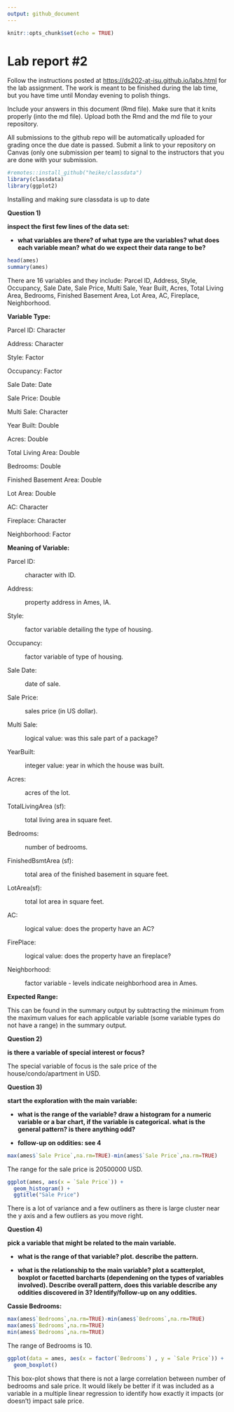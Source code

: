 ```yaml
---
output: github_document
---
```


<!-- README.md is generated from README.Rmd. Please edit the README.Rmd file -->

```r
knitr::opts_chunk$set(echo = TRUE)
```

# Lab report #2

Follow the instructions posted at <https://ds202-at-isu.github.io/labs.html> for the lab assignment. The work is meant to be finished during the lab time, but you have time until Monday evening to polish things.

Include your answers in this document (Rmd file). Make sure that it knits properly (into the md file). Upload both the Rmd and the md file to your repository.

All submissions to the github repo will be automatically uploaded for grading once the due date is passed. Submit a link to your repository on Canvas (only one submission per team) to signal to the instructors that you are done with your submission.

```r
#remotes::install_github("heike/classdata")
library(classdata)
library(ggplot2)

```

Installing and making sure classdata is up to date

**Question 1)**

**inspect the first few lines of the data set:**

-   **what variables are there? of what type are the variables? what does each variable mean? what do we expect their data range to be?**

```r
head(ames)
summary(ames)
```

There are 16 variables and they include: Parcel ID, Address, Style, Occupancy, Sale Date, Sale Price, Multi Sale, Year Built, Acres, Total Living Area, Bedrooms, Finished Basement Area, Lot Area, AC, Fireplace, Neighborhood.

**Variable Type:**

Parcel ID: Character

Address: Character

Style: Factor

Occupancy: Factor

Sale Date: Date

Sale Price: Double

Multi Sale: Character

Year Built: Double

Acres: Double

Total Living Area: Double

Bedrooms: Double

Finished Basement Area: Double

Lot Area: Double

AC: Character

Fireplace: Character

Neighborhood: Factor

**Meaning of Variable:**

Parcel ID:

:   character with ID.

Address:

:   property address in Ames, IA.

Style:

:   factor variable detailing the type of housing.

Occupancy:

:   factor variable of type of housing.

Sale Date:

:   date of sale.

Sale Price:

:   sales price (in US dollar).

Multi Sale:

:   logical value: was this sale part of a package?

YearBuilt:

:   integer value: year in which the house was built.

Acres:

:   acres of the lot.

TotalLivingArea (sf):

:   total living area in square feet.

Bedrooms:

:   number of bedrooms.

FinishedBsmtArea (sf):

:   total area of the finished basement in square feet.

LotArea(sf):

:   total lot area in square feet.

AC:

:   logical value: does the property have an AC?

FirePlace:

:   logical value: does the property have an fireplace?

Neighborhood:

:   factor variable - levels indicate neighborhood area in Ames.

**Expected Range:**

This can be found in the summary output by subtracting the minimum from the maximum values for each applicable variable (some variable types do not have a range) in the summary output.

**Question 2)**

**is there a variable of special interest or focus?**

The special variable of focus is the sale price of the house/condo/apartment in USD.

**Question 3)**

**start the exploration with the main variable:**

-   **what is the range of the variable? draw a histogram for a numeric variable or a bar chart, if the variable is categorical. what is the general pattern? is there anything odd?**

-   **follow-up on oddities: see 4**

```r
max(ames$`Sale Price`,na.rm=TRUE)-min(ames$`Sale Price`,na.rm=TRUE)
```

The range for the sale price is 20500000 USD.

```r
ggplot(ames, aes(x = `Sale Price`)) + 
  geom_histogram() +
  ggtitle("Sale Price")
```

There is a lot of variance and a few outliners as there is large cluster near the y axis and a few outliers as you move right.

**Question 4)**

**pick a variable that might be related to the main variable.**

-   **what is the range of that variable? plot. describe the pattern.**

-   **what is the relationship to the main variable? plot a scatterplot, boxplot or facetted barcharts (dependening on the types of variables involved). Describe overall pattern, does this variable describe any oddities discovered in 3? Identify/follow-up on any oddities.**

**Cassie Bedrooms:**

```r
max(ames$`Bedrooms`,na.rm=TRUE)-min(ames$`Bedrooms`,na.rm=TRUE)
max(ames$`Bedrooms`,na.rm=TRUE)
min(ames$`Bedrooms`,na.rm=TRUE)

```

The range of Bedrooms is 10.

```r
ggplot(data = ames, aes(x = factor(`Bedrooms`) , y = `Sale Price`)) +
  geom_boxplot()
```

This box-plot shows that there is not a large correlation between number of bedrooms and sale price. It would likely be better if it was included as a variable in a multiple linear regression to identify how exactly it impacts (or doesn't) impact sale price.
